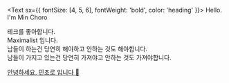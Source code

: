 <Text sx={{ fontSize: [4, 5, 6], fontWeight: 'bold', color: 'heading' }}>
Hello.<br/>
I'm Min Choro
</Text>

테크를 좋아합니다.<br/>
Maximalist 입니다.<br/>
남들이 하는건 당연히 해야하고 안하는 것도 해야합니다.<br/>
남들이 가지고 있는건 당연히 가져야고 안하는 것도 가져야합니다.

<div>
    <a href="https://portfolio.superclass.io/" target="_blank">안녕하세요, 민초로 입니다 👋</a>
</div>
